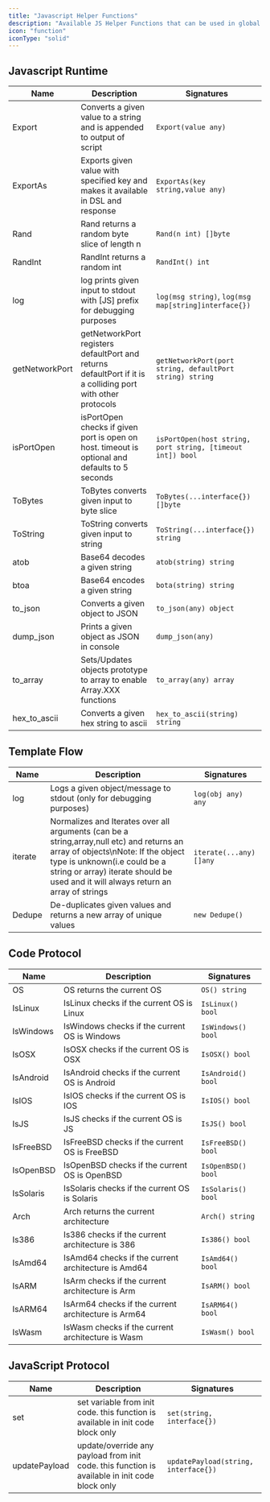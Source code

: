 ```yaml
---
title: "Javascript Helper Functions"
description: "Available JS Helper Functions that can be used in global js runtime & protocol specific helpers."
icon: "function"
iconType: "solid"
---
```



## Javascript Runtime

| Name | Description | Signatures |
|------|-------------|------------|
| Export | Converts a given value to a string and is appended to output of script | `Export(value any)` |
| ExportAs | Exports given value with specified key and makes it available in DSL and response | `ExportAs(key string,value any)` |
| Rand | Rand returns a random byte slice of length n | `Rand(n int) []byte` |
| RandInt | RandInt returns a random int | `RandInt() int` |
| log | log prints given input to stdout with [JS] prefix for debugging purposes  | `log(msg string)`, `log(msg map[string]interface{})` |
| getNetworkPort | getNetworkPort registers defaultPort and returns defaultPort if it is a colliding port with other protocols | `getNetworkPort(port string, defaultPort string) string` |
| isPortOpen | isPortOpen checks if given port is open on host. timeout is optional and defaults to 5 seconds | `isPortOpen(host string, port string, [timeout int]) bool` |
| ToBytes | ToBytes converts given input to byte slice | `ToBytes(...interface{}) []byte` |
| ToString | ToString converts given input to string | `ToString(...interface{}) string` |
| atob | Base64 decodes a given string | `atob(string) string` |
| btoa | Base64 encodes a given string | `bota(string) string` |
| to_json | Converts a given object to JSON | `to_json(any) object` |
| dump_json | Prints a given object as JSON in console | `dump_json(any)` |
| to_array | Sets/Updates objects prototype to array to enable Array.XXX functions | `to_array(any) array` |
| hex_to_ascii | Converts a given hex string to ascii | `hex_to_ascii(string) string` |

## Template Flow

| Name | Description | Signatures |
|------|-------------|------------|
| log | Logs a given object/message to stdout (only for debugging purposes) | `log(obj any) any` |
| iterate | Normalizes and Iterates over all arguments (can be a string,array,null etc) and returns an array of objects\nNote: If the object type is unknown(i.e could be a string or array) iterate should be used and it will always return an array of strings | `iterate(...any) []any` |
| Dedupe | De-duplicates given values and returns a new array of unique values | `new Dedupe()` |

## Code Protocol

| Name | Description | Signatures |
|------|-------------|------------|
| OS | OS returns the current OS | `OS() string` |
| IsLinux | IsLinux checks if the current OS is Linux | `IsLinux() bool` |
| IsWindows | IsWindows checks if the current OS is Windows | `IsWindows() bool` |
| IsOSX | IsOSX checks if the current OS is OSX | `IsOSX() bool` |
| IsAndroid | IsAndroid checks if the current OS is Android | `IsAndroid() bool` |
| IsIOS | IsIOS checks if the current OS is IOS | `IsIOS() bool` |
| IsJS | IsJS checks if the current OS is JS | `IsJS() bool` |
| IsFreeBSD | IsFreeBSD checks if the current OS is FreeBSD | `IsFreeBSD() bool` |
| IsOpenBSD | IsOpenBSD checks if the current OS is OpenBSD | `IsOpenBSD() bool` |
| IsSolaris | IsSolaris checks if the current OS is Solaris | `IsSolaris() bool` |
| Arch | Arch returns the current architecture | `Arch() string` |
| Is386 | Is386 checks if the current architecture is 386 | `Is386() bool` |
| IsAmd64 | IsAmd64 checks if the current architecture is Amd64 | `IsAmd64() bool` |
| IsARM | IsArm checks if the current architecture is Arm | `IsARM() bool` |
| IsARM64 | IsArm64 checks if the current architecture is Arm64 | `IsARM64() bool` |
| IsWasm | IsWasm checks if the current architecture is Wasm | `IsWasm() bool` |

## JavaScript Protocol

| Name | Description | Signatures |
|------|-------------|------------|
| set | set variable from init code. this function is available in init code block only | `set(string, interface{})` |
| updatePayload | update/override any payload from init code. this function is available in init code block only | `updatePayload(string, interface{})` |

